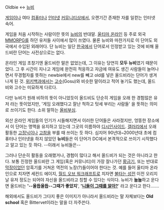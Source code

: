 Oldbie <-> [[뉴비]]

[[게임]]이나 여타 [[컴퓨터]]나 [[인터넷]] [[커뮤니티]]상에서, 오랜기간 존재한 자를 일컫는 인터넷 속어.

게임을 처음 시작하는 사람이란 뜻의 [[뉴비]]의 반대말. [[울티마 온라인]] 등 주로 외국 [[MMORPG]]를 하던 유저들 사이에서 많이 쓰였다.  물론 뉴비와 마찬가지로 이 단어도 외국에서 수입된 외래어다. 단 뉴비는 일단 [[한국]]에서 단어로서 인정받고 있는 것에 비해 올드비란 단어는 사전상으로는 없다. 

온라인 게임 초창기엔 올드비란 말은 없었는데, 그 이유는 당연히 '''모두 뉴비'''였기 때문이었다. 그 후 시간이 지나고 게임에 완전히 적응하고 자금에 여유도 생긴 사람들이 늘어나면서 무경험자를 뜻하는 newbie에서 new를 빼고 old를 넣은 올드비라는 단어가 생겨나게 된 것. [[위키백과]]에서는 [[고수]](Gosu)와 비슷한 말이라고 적어 놓기도 했는데, 올드비와 고수는 미묘하게 다르다.

다만 뉴비가 원래 비하의 뜻이 아니었듯이 올드비도 단순히 게임을 오래 한 경험많은 유저 라는 뜻이었지만, '게임 오래했다고 잘난 척하고 텃세 부리는 사람들' 을 뜻하는 의미로 쓰이기도 한다. 소위 말하는 [[부심#s-4|올비부심]].

외산 온라인 게임들의 인기가 시들해지면서 이러한 단어들은 사라졌지만, 엉뚱한 장소에서 이 단어는 명맥을 유지하고 있는데 그곳의 이름하야 [[디시인사이드]]. [[갤러리]]에서 오래 활동한 [[고정닉]]이나 [[고참]]을 부를 때 쓰이는 듯 하다. 심지어 90년대~2000년대 초에 컴퓨터나 인터넷을 하지 않았던 '''뉴비'''들은 이 단어가 DC에서 본격적으로 쓰이기 시작했다고 알고 있는 듯 하다. --이래서 뉴비들은--

그러나 단순히 활동을 오래했거나, 경험이 많다고 해서 올드비가 되는 것은 아니라고 한다. 보통 진정한 올드비란 그 게임(혹은 커뮤니티)이 가장 잘나가던 [[리즈시절|황금기]], 또는 반대로 [[막장]]이었던 암흑기를 거쳐온 역전의 노장(?)들이어야 한다는 것. 예를 들어 울티마 온라인으로 치자면 세컨드 에이지, [[월드 오브 워크래프트]]로 치자면 [[불타는 성전]] 이전 오리지날 유저 정도는 되어야 자신을 올드비라고 칭할 수 있다는 식이다. 뉴비가 '''늅늅'''하고 운다면 올드비는 ''''--올듭올듭--그때가 좋았지'''', ''''[[니들이 게맛을 알어|니들이 그때를 알아?]]'''' 라고 운다고 한다…….

해외에서도 올드비가 그다지 좋은 이미지가 아니라서 올드비라는 말 자체보다는 '''Old school''' 혹은 Bittervet이라는 말을 더 자주쓴다.

